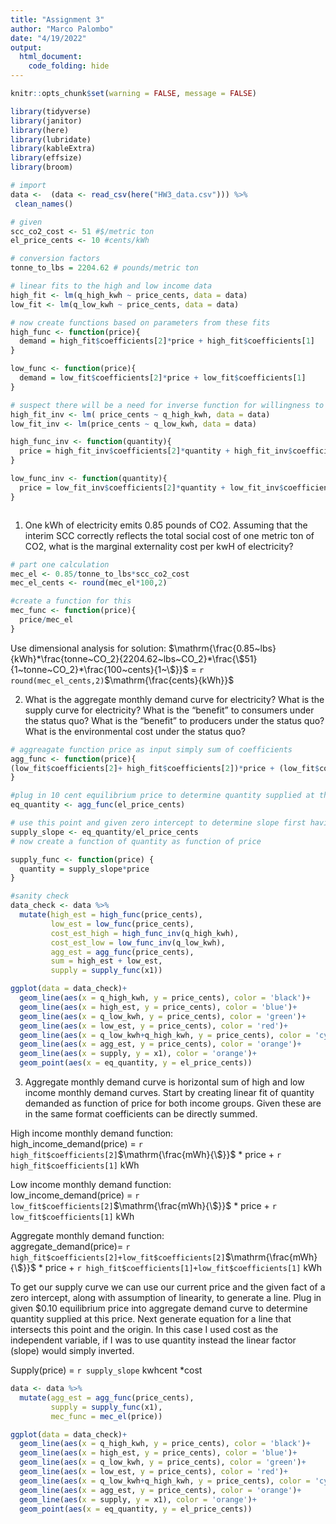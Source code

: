 ```yaml
---
title: "Assignment 3"
author: "Marco Palombo"
date: "4/19/2022"
output: 
  html_document:
    code_folding: hide
---
```


```r
knitr::opts_chunk$set(warning = FALSE, message = FALSE)

library(tidyverse)
library(janitor)
library(here)
library(lubridate)
library(kableExtra)
library(effsize)
library(broom)
```

```r
# import 
data <-  (data <- read_csv(here("HW3_data.csv"))) %>% 
 clean_names()

# given
scc_co2_cost <- 51 #$/metric ton
el_price_cents <- 10 #cents/kWh

# conversion factors
tonne_to_lbs = 2204.62 # pounds/metric ton
```

```r
# linear fits to the high and low income data
high_fit <- lm(q_high_kwh ~ price_cents, data = data)
low_fit <- lm(q_low_kwh ~ price_cents, data = data)

# now create functions based on parameters from these fits
high_func <- function(price){  
  demand = high_fit$coefficients[2]*price + high_fit$coefficients[1]
}

low_func <- function(price){  
  demand = low_fit$coefficients[2]*price + low_fit$coefficients[1]
}

# suspect there will be a need for inverse function for willingness to pay for a given quantity
high_fit_inv <- lm( price_cents ~ q_high_kwh, data = data)
low_fit_inv <- lm(price_cents ~ q_low_kwh, data = data)

high_func_inv <- function(quantity){  
  price = high_fit_inv$coefficients[2]*quantity + high_fit_inv$coefficients[1]
}

low_func_inv <- function(quantity){  
  price = low_fit_inv$coefficients[2]*quantity + low_fit_inv$coefficients[1]
}

```



```r

```
1. One kWh of electricity emits 0.85 pounds of CO2. Assuming that the interim SCC correctly
reflects the total social cost of one metric ton of CO2, what is the marginal externality cost
per kwH of electricity?

```r
# part one calculation
mec_el <- 0.85/tonne_to_lbs*scc_co2_cost
mec_el_cents <- round(mec_el*100,2)

#create a function for this
mec_func <- function(price){
  price/mec_el
}
```

Use dimensional analysis for solution:
$\mathrm{\frac{0.85~lbs}{kWh}*\frac{tonne~CO_2}{2204.62~lbs~CO_2}*\frac{\$51}{1~tonne~CO_2}*\frac{100~cents}{1~\$}}$ = `r round(mec_el_cents,2)`$\mathrm{\frac{cents}{kWh}}$

2. What is the aggregate monthly demand curve for electricity? What is the supply curve for
electricity? What is the “benefit” to consumers under the status quo? What is the “benefit”
to producers under the status quo? What is the environmental cost under the status quo?

```r
# aggreagate function price as input simply sum of coefficients 
agg_func <- function(price){
(low_fit$coefficients[2]+ high_fit$coefficients[2])*price + (low_fit$coefficients[1] + high_fit$coefficients[1])
}

#plug in 10 cent equilibrium price to determine quantity supplied at this price
eq_quantity <- agg_func(el_price_cents)

# use this point and given zero intercept to determine slope first having quantity be function of cost
supply_slope <- eq_quantity/el_price_cents
# now create a function of quantity as function of price

supply_func <- function(price) {
  quantity = supply_slope*price
}


```

```r
#sanity check
data_check <- data %>% 
  mutate(high_est = high_func(price_cents),
         low_est = low_func(price_cents),
         cost_est_high = high_func_inv(q_high_kwh),
         cost_est_low = low_func_inv(q_low_kwh),
         agg_est = agg_func(price_cents),
         sum = high_est + low_est,
         supply = supply_func(x1))

ggplot(data = data_check)+
  geom_line(aes(x = q_high_kwh, y = price_cents), color = 'black')+
  geom_line(aes(x = high_est, y = price_cents), color = 'blue')+
  geom_line(aes(x = q_low_kwh, y = price_cents), color = 'green')+
  geom_line(aes(x = low_est, y = price_cents), color = 'red')+
  geom_line(aes(x = q_low_kwh+q_high_kwh, y = price_cents), color = 'cyan')+
  geom_line(aes(x = agg_est, y = price_cents), color = 'orange')+
  geom_line(aes(x = supply, y = x1), color = 'orange')+
  geom_point(aes(x = eq_quantity, y = el_price_cents))

```

3. Aggregate monthly demand curve is horizontal sum of high and low income monthly demand curves. Start by creating linear fit of quantity demanded as function of price for both income groups. Given these are in the same format coefficients can be directly summed.

High income monthly demand function:\
high_income_demand(price) = `r high_fit$coefficients[2]`$\mathrm{\frac{mWh}{\$}}$ * price + `r high_fit$coefficients[1]` kWh

Low income monthly demand function:\
low_income_demand(price) = `r low_fit$coefficients[2]`$\mathrm{\frac{mWh}{\$}}$ * price + `r low_fit$coefficients[1]` kWh

Aggregate monthly demand function:\
aggregate_demand(price)= `r high_fit$coefficients[2]+low_fit$coefficients[2]`$\mathrm{\frac{mWh}{\$}}$ * price + `r high_fit$coefficients[1]+low_fit$coefficients[1]` kWh

To get our supply curve we can use our current price and the given fact of a zero intercept, along with assumption of linearity, to generate a line. Plug in given $0.10 equilibrium price into aggregate demand curve to determine quantity supplied at this price. Next generate equation for a line that intersects this point and the origin. In this case I used cost as the independent variable, if I was to use quantity instead the linear factor (slope) would simply inverted. 

Supply(price) = `r supply_slope` $\mathrm{{kwh}{cent}}$ *cost

```r
data <- data %>% 
  mutate(agg_est = agg_func(price_cents),
         supply = supply_func(x1),
         mec_func = mec_el(price))

ggplot(data = data_check)+
  geom_line(aes(x = q_high_kwh, y = price_cents), color = 'black')+
  geom_line(aes(x = high_est, y = price_cents), color = 'blue')+
  geom_line(aes(x = q_low_kwh, y = price_cents), color = 'green')+
  geom_line(aes(x = low_est, y = price_cents), color = 'red')+
  geom_line(aes(x = q_low_kwh+q_high_kwh, y = price_cents), color = 'cyan')+
  geom_line(aes(x = agg_est, y = price_cents), color = 'orange')+
  geom_line(aes(x = supply, y = x1), color = 'orange')+
  geom_point(aes(x = eq_quantity, y = el_price_cents))

```









